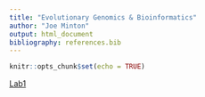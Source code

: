 ```yaml
---
title: "Evolutionary Genomics & Bioinformatics"
author: "Joe Minton"
output: html_document
bibliography: references.bib
---
```


```r
knitr::opts_chunk$set(echo = TRUE)
```

[Lab1](lab1_joeminton.html)